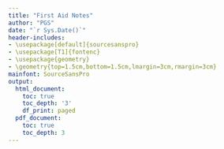 ```yaml
---
title: "First Aid Notes"
author: "PGS"
date: "`r Sys.Date()`"
header-includes:
- \usepackage[default]{sourcesanspro}
- \usepackage[T1]{fontenc}
- \usepackage{geometry}
- \geometry{top=1.5cm,bottom=1.5cm,lmargin=3cm,rmargin=3cm}
mainfont: SourceSansPro
output:
  html_document:
    toc: true
    toc_depth: '3'
    df_print: paged
  pdf_document:
    toc: true
    toc_depth: 3
--- 
```


